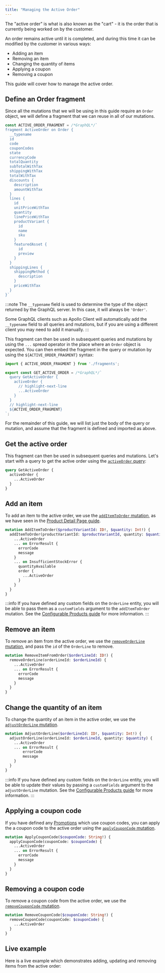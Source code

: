 ```yaml
---
title: "Managing the Active Order"
---
```



The "active order" is what is also known as the "cart" - it is the order that is currently being worked on by the customer.

An order remains active until it is completed, and during this time it can be modified by the customer in various ways:

- Adding an item
- Removing an item
- Changing the quantity of items
- Applying a coupon
- Removing a coupon

This guide will cover how to manage the active order.

## Define an Order fragment

Since all the mutations that we will be using in this guide require an `Order` object, we will define a fragment that we can
reuse in all of our mutations.

```ts title="src/fragments.ts"
const ACTIVE_ORDER_FRAGMENT = /*GraphQL*/`
fragment ActiveOrder on Order {
  __typename
  id
  code
  couponCodes
  state
  currencyCode
  totalQuantity
  subTotalWithTax
  shippingWithTax
  totalWithTax
  discounts {
    description
    amountWithTax
  }
  lines {
    id
    unitPriceWithTax
    quantity
    linePriceWithTax
    productVariant {
      id
      name
      sku
    }
    featuredAsset {
      id
      preview
    }
  }
  shippingLines {
    shippingMethod {
      description
    }
    priceWithTax
  }
}`
```

:::note
The `__typename` field is used to determine the type of the object returned by the GraphQL server. In this case, it will always be `'Order'`.

Some GraphQL clients such as Apollo Client will automatically add the `__typename` field to all queries and mutations, but if you are using a different client you may need to add it manually.
:::

This fragment can then be used in subsequent queries and mutations by using the `...` spread operator in the place where an `Order` object is expected.
You can then embed the fragment in the query or mutation by using the `${ACTIVE_ORDER_FRAGMENT}` syntax:

```ts title="src/queries.ts"
import { ACTIVE_ORDER_FRAGMENT } from './fragments';

export const GET_ACTIVE_ORDER = /*GraphQL*/`
  query GetActiveOrder {
    activeOrder {
      // highlight-next-line
      ...ActiveOrder
    }
  }
  // highlight-next-line
  ${ACTIVE_ORDER_FRAGMENT}
`;
```

For the remainder of this guide, we will list just the body of the query or mutation, and assume that the fragment is defined and imported as above.

## Get the active order

This fragment can then be used in subsequent queries and mutations. Let's start with a query to get the active order using the [`activeOrder` query](/reference/graphql-api/shop/queries#activeorder):

```graphql
query GetActiveOrder {
  activeOrder {
    ...ActiveOrder
  }
}
```

## Add an item

To add an item to the active order, we use the [`addItemToOrder` mutation](/reference/graphql-api/shop/mutations/#additemtoorder), as we have seen in the [Product Detail Page guide](/guides/storefront/product-detail/).

```graphql
mutation AddItemToOrder($productVariantId: ID!, $quantity: Int!) {
  addItemToOrder(productVariantId: $productVariantId, quantity: $quantity) {
    ...ActiveOrder
    ... on ErrorResult {
      errorCode
      message
    }
    ... on InsufficientStockError {
      quantityAvailable
      order {
        ...ActiveOrder
      }
    }
  }
}
```

:::info
If you have defined any custom fields on the `OrderLine` entity, you will be able to pass them as a `customFields` argument to the `addItemToOrder` mutation.
See the [Configurable Products guide](/guides/how-to/configurable-products/) for more information.
:::

## Remove an item

To remove an item from the active order, we use the [`removeOrderLine` mutation](/reference/graphql-api/shop/mutations/#removeorderline),
and pass the `id` of the `OrderLine` to remove.

```graphql
mutation RemoveItemFromOrder($orderLineId: ID!) {
  removeOrderLine(orderLineId: $orderLineId) {
    ...ActiveOrder
    ... on ErrorResult {
      errorCode
      message
    }
  }
}
```

## Change the quantity of an item

To change the quantity of an item in the active order, we use the [`adjustOrderLine` mutation](/reference/graphql-api/shop/mutations/#adjustorderline).

```graphql
mutation AdjustOrderLine($orderLineId: ID!, $quantity: Int!) {
  adjustOrderLine(orderLineId: $orderLineId, quantity: $quantity) {
    ...ActiveOrder
    ... on ErrorResult {
        errorCode
        message
    }
  }
}
```

:::info
If you have defined any custom fields on the `OrderLine` entity, you will be able to update their values by passing a `customFields` argument to the `adjustOrderLine` mutation.
See the [Configurable Products guide](/guides/how-to/configurable-products/) for more information.
:::

## Applying a coupon code

If you have defined any [Promotions](/guides/core-concepts/promotions/) which use coupon codes, you can apply the a coupon code to the active order
using the [`applyCouponCode` mutation](/reference/graphql-api/shop/mutations/#applycouponcode).

```graphql
mutation ApplyCouponCode($couponCode: String!) {
  applyCouponCode(couponCode: $couponCode) {
    ...ActiveOrder
    ... on ErrorResult {
      errorCode
      message
    }
  }
}
```

## Removing a coupon code

To remove a coupon code from the active order, we use the [`removeCouponCode` mutation](/reference/graphql-api/shop/mutations/#removecouponcode).

```graphql
mutation RemoveCouponCode($couponCode: String!) {
  removeCouponCode(couponCode: $couponCode) {
    ...ActiveOrder
  }
}
```

## Live example

Here is a live example which demonstrates adding, updating and removing items from the active order:

<Stackblitz id='vendure-docs-active-order' />
